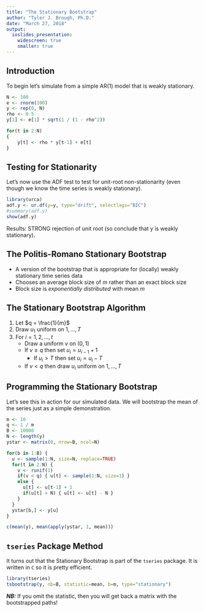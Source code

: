 ```yaml
---
title: "The Stationary Bootstrap"
author: "Tyler J. Brough, Ph.D."
date: "March 27, 2018"
output: 
  ioslides_presentation:
    widescreen: true
    smaller: true
---
```


## Introduction

To begin let's simulate from a simple AR(1) model that is weakly stationary. 

```R
N <- 100
e <- rnorm(100)
y <- rep(0, N)
rho <- 0.5
y[1] <- e[1] * sqrt(1 / (1 - rho^2))

for(t in 2:N)
{
    y[t] <- rho * y[t-1] + e[t]
}
```


## Testing for Stationarity

Let's now use the ADF test to test for unit-root non-stationarity (even though we know the time series is weakly stationary).

```R
library(urca)
adf.y <- ur.df(y=y, type="drift", selectlags="BIC")
#summary(adf.y)
show(adf.y)
```

Results: STRONG rejection of unit root (so conclude that y is weakly stationary).


## The Politis-Romano Stationary Bootstrap

* A version of the bootstrap that is appropriate for (locally) weakly stationary time series data
* Chooses an average block size of *m* rather than an exact block size
* Block size is *exponentially distributed* with mean *m*


## The Stationary Bootstrap Algorithm

1. Let $q = \frac{1}{m}$
2. Draw $u_{1}$ uniform on $1, \ldots, T$
3. For $i = 1, 2, \ldots, t$ 
    + Draw a uniform $v$ on $(0,1)$
    + If $v \geq q$ then set $u_{i} = u_{i-1} + 1$
        - If $u_{i} > T$ then set $u_{i} = u_{i} - T$
    + If $v < q$ then draw $u_{i}$ uniform on $1, \ldots, T$
    
    
## Programming the Stationary Bootstrap

Let's see this in action for our simulated data. We will bootstrap the mean of the series just as a simple demonstration.

```R
m <- 10
q <- 1 / m
B <- 10000
N <- length(y)
ystar <- matrix(0, nrow=B, ncol=N)

for(b in 1:B) {
  u <- sample(1:N, size=N, replace=TRUE)
  for(t in 2:N) {
    v <- runif(1)
    if(v < q) { u[t] <- sample(1:N, size=1) }
    else {
      u[t] <- u[t-1] + 1
      if(u[t] > N) { u[t] <- u[t] - N }
    }
  }
  ystar[b,] <- y[u]
}

c(mean(y), mean(apply(ystar, 1, mean)))
```


## `tseries` Package Method

It turns out that the Stationary Bootstrap is part of the `tseries` package. It is written in `C` so it is pretty efficient.

```R
library(tseries)
tsbootstrap(y, nb=B, statistic=mean, b=m, type="stationary")
```


***NB:*** If you omit the statistic, then you will get back a matrix with the bootstrapped paths!
